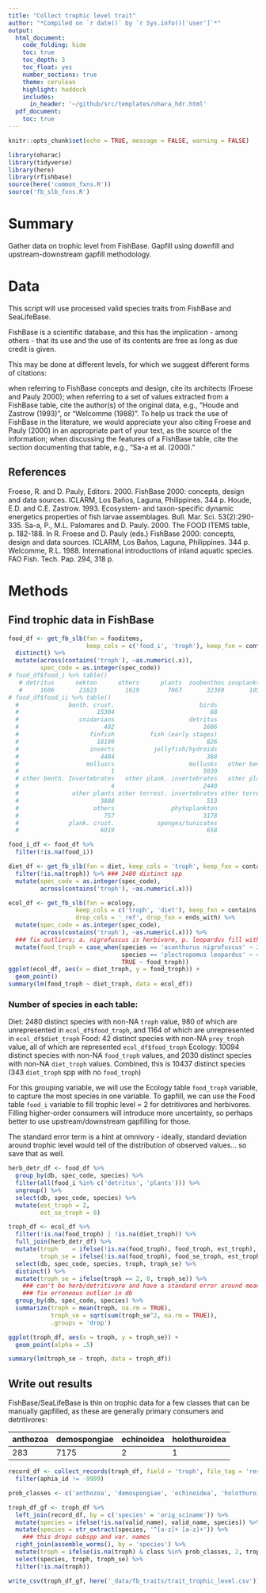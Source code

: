 ```yaml
---
title: "Collect trophic level trait"
author: "*Compiled on `r date()` by `r Sys.info()['user']`*"
output: 
  html_document:
    code_folding: hide
    toc: true
    toc_depth: 3
    toc_float: yes
    number_sections: true
    theme: cerulean
    highlight: haddock
    includes: 
      in_header: '~/github/src/templates/ohara_hdr.html'
  pdf_document:
    toc: true
---
```


``` r

knitr::opts_chunk$set(echo = TRUE, message = FALSE, warning = FALSE)

library(oharac)
library(tidyverse)
library(here)
library(rfishbase)
source(here('common_fxns.R'))
source('fb_slb_fxns.R')
```

# Summary

Gather data on trophic level from FishBase. Gapfill using downfill and upstream-downstream gapfill methodology.

# Data

This script will use processed valid species traits from FishBase and SeaLifeBase.

FishBase is a scientific database, and this has the implication - among others - that its use and the use of its contents are free as long as due credit is given.

This may be done at different levels, for which we suggest different forms of citations:

when referring to FishBase concepts and design, cite its architects (Froese and Pauly 2000);
when referring to a set of values extracted from a FishBase table, cite the author(s) of the original data, e.g., “Houde and Zastrow (1993)”, or “Welcomme (1988)”. To help us track the use of FishBase in the literature, we would appreciate your also citing Froese and Pauly (2000) in an appropriate part of your text, as the source of the information;
when discussing the features of a FishBase table, cite the section documenting that table, e.g., “Sa-a et al. (2000).”

## References

Froese, R. and D. Pauly, Editors. 2000. FishBase 2000: concepts, design and data sources. ICLARM, Los Baños, Laguna, Philippines. 344 p.
Houde, E.D. and C.E. Zastrow. 1993. Ecosystem- and taxon-specific dynamic energetics properties of fish larvae assemblages. Bull. Mar. Sci. 53(2):290-335.
Sa-a, P., M.L. Palomares and D. Pauly. 2000. The FOOD ITEMS table, p. 182-188. In R. Froese and D. Pauly (eds.) FishBase 2000: concepts, design and data sources. ICLARM, Los Baños, Laguna, Philippines. 344 p.
Welcomme, R.L. 1988. International introductions of inland aquatic species. FAO Fish. Tech. Pap. 294, 318 p.

# Methods

## Find trophic data in FishBase

```r
food_df <- get_fb_slb(fxn = fooditems, 
                      keep_cols = c('food_i', 'troph'), keep_fxn = contains) %>%
  distinct() %>%
  mutate(across(contains('troph'), ~as.numeric(.x)),
         spec_code = as.integer(spec_code))
# food_df$food_i %>% table()
   # detritus      nekton      others      plants  zoobenthos zooplankton 
   #     1606       21823        1619        7067       32369       10587
# food_df$food_ii %>% table()
  #              benth. crust.                        birds                  cephalopods 
  #                      15304                           68                         3641 
  #                 cnidarians                     detritus                  echinoderms 
  #                        492                         1606                         1053 
  #                    finfish          fish (early stages)                        herps 
  #                      18199                          826                          106 
  #                    insects           jellyfish/hydroids                      mammals 
  #                       4484                          388                          138 
  #                   molluscs                     mollusks   other benth. invertebrates 
  #                          1                         5030                         1952 
  # other benth. Invertebrates   other plank. invertebrates   other plank. Invertebrates 
  #                          4                         2440                           15 
  #               other plants other terrest. invertebrates other terrest. Invertebrates 
  #                       3888                          513                           21 
  #                     others                phytoplankton                 plank. Crust 
  #                        757                         3178                            1 
  #              plank. crust.            sponges/tunicates                        worms 
  #                       6919                          658                         3389 

food_i_df <- food_df %>%
  filter(!is.na(food_i))

```

```r
diet_df <- get_fb_slb(fxn = diet, keep_cols = 'troph', keep_fxn = contains) %>%
  filter(!is.na(troph)) %>% ### 2480 distinct spp
  mutate(spec_code = as.integer(spec_code),
         across(contains('troph'), ~as.numeric(.x)))
```

``` r
ecol_df <- get_fb_slb(fxn = ecology,
                   keep_cols = c('troph', 'diet'), keep_fxn = contains,
                   drop_cols = '_ref', drop_fxn = ends_with) %>%
  mutate(spec_code = as.integer(spec_code),
         across(contains('troph'), ~as.numeric(.x))) %>%
  ### fix outliers; a. nigrofuscus is herbivore, p. leopardus fill with diet_t_lu
  mutate(food_troph = case_when(species == 'acanthurus nigrofuscus' ~ 2,
                                species == 'plectropomus leopardus' ~ 4.66,
                                TRUE ~ food_troph))
ggplot(ecol_df, aes(x = diet_troph, y = food_troph)) +
  geom_point()
summary(lm(food_troph ~ diet_troph, data = ecol_df))

```

### Number of species in each table:

Diet: 2480 distinct species with non-NA `troph` value, 980 of which are unrepresented in `ecol_df$food_troph`, and 1164 of which are unrepresented in `ecol_df$diet_troph` Food: 42 distinct species with non-NA `prey_troph` value, all of which are represented `ecol_df$food_troph` Ecology: 10094 distinct species with non-NA `food_troph` values, and 2030 distinct species with non-NA `diet_troph` values. Combined, this is 10437 distinct species (343 `diet_troph` spp with no `food_troph`)

For this grouping variable, we will use the Ecology table `food_troph` variable, to capture the most species in one variable. To gapfill, we can use the Food table `food_i` variable to fill trophic level = 2 for detritivores and herbivores. Filling higher-order consumers will introduce more uncertainty, so perhaps better to use upstream/downstream gapfilling for those.

The standard error term is a hint at omnivory - ideally, standard deviation around trophic level would tell of the distribution of observed values… so save that as well.

```r
herb_detr_df <- food_df %>%
  group_by(db, spec_code, species) %>%
  filter(all(food_i %in% c('detritus', 'plants'))) %>%
  ungroup() %>%
  select(db, spec_code, species) %>%
  mutate(est_troph = 2, 
         est_se_troph = 0)

troph_df <- ecol_df %>%
  filter(!is.na(food_troph) | !is.na(diet_troph)) %>%
  full_join(herb_detr_df) %>%
  mutate(troph    = ifelse(!is.na(food_troph), food_troph, est_troph),
         troph_se = ifelse(!is.na(food_troph), food_se_troph, est_troph)) %>%
  select(db, spec_code, species, troph, troph_se) %>%
  distinct() %>%
  mutate(troph_se = ifelse(troph == 2, 0, troph_se)) %>%
    ### can't be herb/detritivore and have a standard error around mean - 
    ### fix erroneous outlier in db
  group_by(db, spec_code, species) %>%
  summarize(troph = mean(troph, na.rm = TRUE),
            troph_se = sqrt(sum(troph_se^2, na.rm = TRUE)),
            .groups = 'drop')

ggplot(troph_df, aes(x = troph, y = troph_se)) +
  geom_point(alpha = .5)

summary(lm(troph_se ~ troph, data = troph_df))

```


## Write out results

FishBase/SeaLifeBase is thin on trophic data for a few classes that can be manually gapfilled, as these are generally primary consumers and detritivores:

| anthozoa  | demospongiae | echinoidea | holothuroidea |
| --------  | ------------ | ---------- | ------------- |
|    283    |     7175     |      2     |       1       |
          
        
```r

record_df <- collect_records(troph_df, field = 'troph', file_tag = 'resolve_names_fb_troph') %>%
  filter(aphia_id != -9999)

prob_classes <- c('anthozoa', 'demospongiae', 'echinoidea', 'holothuroidea')

troph_df_gf <- troph_df %>%
  left_join(record_df, by = c('species' = 'orig_sciname')) %>%
  mutate(species = ifelse(!is.na(valid_name), valid_name, species)) %>%
  mutate(species = str_extract(species, '^[a-z]+ [a-z]+')) %>%
    ### this drops subspp and var. names
  right_join(assemble_worms(), by = 'species') %>%
  mutate(troph = ifelse(is.na(troph) & class %in% prob_classes, 2, troph)) %>%
  select(species, troph, troph_se) %>%
  filter(!is.na(troph))

write_csv(troph_df_gf, here('_data/fb_traits/trait_trophic_level.csv'))

```

